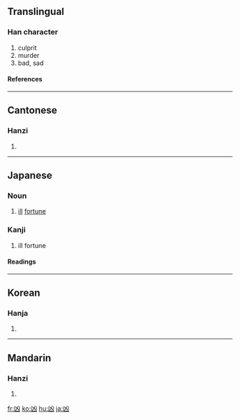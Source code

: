 {{see|兇}}

==Translingual==
===Han character===
{{Han char|rn=17|rad=凵|as=02|sn=4|four=2277<sub>0</sub>|canj=山大 (UK)}}
# culprit
# murder
# bad, sad
====References====
{{Han ref|kx=0135.020|dkj=01803|dj=0300.280|hdz=10306.190|uh=51F6|ud=20982|bh=A4BF|bd=42175}}
----
==Cantonese==
===Hanzi===
{{yue-hanzi|jyut=|y=hung1}}
# {{defn|Cantonese}}
----
==Japanese==
===Noun===
{{ja-noun|k|hira=きょう|rom=kyō}}
# [[ill]] [[fortune]]

===Kanji===
{{ja-kanji|grade=c|rs=凵02}}
# ill fortune

====Readings====
{{ja-readings|on=[[きょう]] (kyō)|kun=[[わるい]] (warui)}}

----

==Korean==
===Hanja===
{{ko-hanja|hangeul=흉|rv=hyung|mr=hyung}}
# {{defn|Korean}}
----
==Mandarin==
===Hanzi===
{{cmn-hanzi|pin=[[xiōng]] (xiong1)|wg=hsiung<sup>1</sup>}}
# {{defn|Mandarin}}

[[fr:凶]]
[[ko:凶]]
[[hu:凶]]
[[ja:凶]]